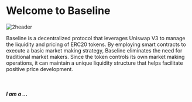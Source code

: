 

# Welcome to Baseline

![2header](/assets/2header.png)

Baseline is a decentralized protocol that leverages Uniswap V3 to manage the liquidity and pricing of ERC20 tokens. By employing smart contracts to execute a basic market making strategy, Baseline eliminates the need for traditional market makers. Since the token controls its own market making operations, it can maintain a unique liquidity structure that helps facilitate positive price development.

&nbsp;
&nbsp;

##### I am a ...

<Cards>
    <Card title="📈 ・ Trader" href="/wtf" style={{backgroundColor: 'black', padding: '0.8rem'}} />
    <Card title="🤝 ・ Founder" href="/launching" style={{backgroundColor: 'black', padding: '0.8rem'}} />
    <Card title="🏦 ・ Investor" href="/growth" style={{backgroundColor: 'black', padding: '0.8rem'}} />
</Cards>
